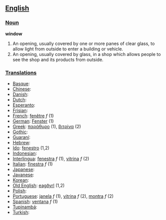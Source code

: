 == [[English]] ==

=== [[Noun]] ===

'''window'''
# An opening, usually covered by one or more panes of clear glass, to allow light from outside to enter a building or vehicle.
# An opening, usually covered by glass, in a shop which allows people to see the shop and its products from outside.

=== [[Translations]] ===

*[[Basque]]:
*[[Chinese]]:
*[[Danish]]:
*[[Dutch]]:
*[[Esperanto]]:
*[[Frisian]]:
*[[French]]: [[fenêtre]] ''f'' (1)
*[[German]]: [[Fenster]] (1)
*[[Greek]]: [[παράθυρο]] (1), [[βιτρίνα]] (2)
*[[Gothic]]:
*[[Guaraní]]:
*[[Hebrew]]:
*[[Ido]]: [[fenestro]] (1,2)
*[[Indonesian]]: 
*[[Interlingua]]: [[fenestra]] ''f'' (1), [[vitrina]] ''f'' (2)
*[[Italian]]: [[finestra]] ''f'' (1)
*[[Japanese]]:
*[[Javanese]]:
*[[Korean]]:
*[[Old English]]: [[eagðyrl]] (1,2)
*[[Polish]]:
*[[Portuguese]]: [[janela]] ''f'' (1), [[vitrina]] ''f'' (2), [[montra]] ''f'' (2)
*[[Spanish]]: [[ventana]] ''f'' (1)
*[[Tupinambá]]:
*[[Turkish]]: